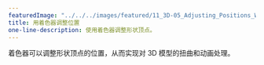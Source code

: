 ---
featuredImage: "../../../images/featured/11_3D-05_Adjusting_Positions_With_A_Shader-thumbnail.png"
title: 用着色器调整位置
one-line-description: 使用着色器调整形状顶点。
---

着色器可以调整形状顶点的位置，从而实现对 3D 模型的扭曲和动画处理。
